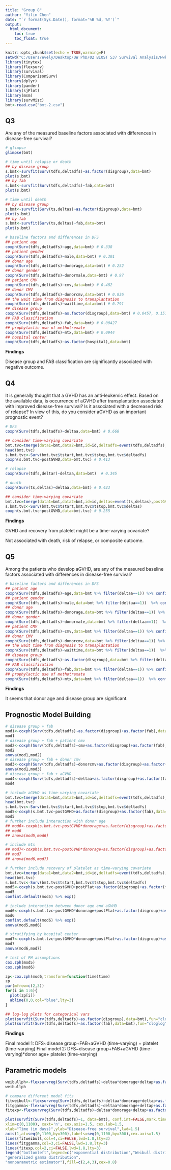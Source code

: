 ---
title: "Group 8"
author: "Yilin Chen"
date: "`r format(Sys.Date(), format='%B %d, %Y')`"
output:
  html_document:
    toc: true
    toc_float: true
---

```{r setup, include=FALSE}
knitr::opts_chunk$set(echo = TRUE,warning=F)
setwd("C:/Users/evely/Desktop/UW PhD/02 BIOST 537 Survival Analysis/Hwk/Group 8")
library(tinytex)
library(flexsurv)
library(survival)
library(ComparisonSurv)
library(dplyr)
library(pander)
library(sjPlot)
library(msm)
library(survMisc)
bmt<-read.csv("bmt-2.csv")
```

## Q3
Are any of the measured baseline factors associated with differences in disease-free survival?

```{r Q3, warning=F}
# glimpse
glimpse(bmt)

# time until relapse or death
## by disease group
s.bmt<-survfit(Surv(tdfs,deltadfs)~as.factor(disgroup),data=bmt)
plot(s.bmt)
## by fab
s.bmt<-survfit(Surv(tdfs,deltadfs)~fab,data=bmt)
plot(s.bmt)

# time until death
## by disease group
s.bmt<-survfit(Surv(ts,deltas)~as.factor(disgroup),data=bmt)
plot(s.bmt)
## by fab
s.bmt<-survfit(Surv(ts,deltas)~fab,data=bmt)
plot(s.bmt)

# baseline factors and differences in DFS
## patient age
coxph(Surv(tdfs,deltadfs)~age,data=bmt) # 0.338
## patient gender
coxph(Surv(tdfs,deltadfs)~male,data=bmt) # 0.301
## donor age
coxph(Surv(tdfs,deltadfs)~donorage,data=bmt) # 0.252
## donor gender
coxph(Surv(tdfs,deltadfs)~donormale,data=bmt) # 0.97
## patient CMV
coxph(Surv(tdfs,deltadfs)~cmv,data=bmt) # 0.482
## donor CMV
coxph(Surv(tdfs,deltadfs)~donorcmv,data=bmt) # 0.836
## the wait time from diagnosis to transplantation
coxph(Surv(tdfs,deltadfs)~waittime,data=bmt) # 0.791
## disease group
coxph(Surv(tdfs,deltadfs)~as.factor(disgroup),data=bmt) # 0.0457, 0.1516
## FAB classification 
coxph(Surv(tdfs,deltadfs)~fab,data=bmt) # 0.00427
## prophylactic use of methotrexate
coxph(Surv(tdfs,deltadfs)~mtx,data=bmt) # 0.0944
## hospital center
coxph(Surv(tdfs,deltadfs)~as.factor(hospital),data=bmt) 
```

**Findings**

Disease group and FAB classification are significantly associated with negative outcome.


## Q4
It is generally thought that a GVHD has an anti-leukemic effect. Based on the available data, is occurrence of aGVHD after transplantation associated with improved disease-free survival? Is it associated with a decreased risk of relapse? In view of this, do you consider aGVHD as an important prognostic event?

```{r Q4, warning=F}
# DFS
coxph(Surv(tdfs,deltadfs)~deltaa,data=bmt) # 0.668

## consider time-varying covariate
bmt.tvc=tmerge(data1=bmt,data2=bmt,id=id,deltadfs=event(tdfs,deltadfs),postGVHD=tdc(ta))
head(bmt.tvc)
s.bmt.tvc<-Surv(bmt.tvc$tstart,bmt.tvc$tstop,bmt.tvc$deltadfs)
coxph(s.bmt.tvc~postGVHD,data=bmt.tvc) # 0.413

# relapse
coxph(Surv(tdfs,deltar)~deltaa,data=bmt)  # 0.345

# death
coxph(Surv(ts,deltas)~deltaa,data=bmt) # 0.423

## consider time-varying covariate
bmt.tvc=tmerge(data1=bmt,data2=bmt,id=id,deltas=event(ts,deltas),postGVHD=tdc(ta))
s.bmt.tvc<-Surv(bmt.tvc$tstart,bmt.tvc$tstop,bmt.tvc$deltas) 
coxph(s.bmt.tvc~postGVHD,data=bmt.tvc) # 0.255
```

**Findings**

GVHD and recovery from platelet might be a time-varying covariate?

Not associated with death, risk of relapse, or composite outcome.


## Q5
Among the patients who develop aGVHD, are any of the measured baseline factors associated with
differences in disease-free survival?

```{r Q5, warning=F}
# baseline factors and differences in DFS
## patient age
coxph(Surv(tdfs,deltadfs)~age,data=bmt %>% filter(deltaa==1)) %>% confint() %>% exp()
## patient gender
coxph(Surv(tdfs,deltadfs)~male,data=bmt %>% filter(deltaa==1))  %>% confint() %>% exp()
## donor age
coxph(Surv(tdfs,deltadfs)~donorage,data=bmt %>% filter(deltaa==1)) %>% confint() %>% exp()
## donor gender
coxph(Surv(tdfs,deltadfs)~donormale,data=bmt %>% filter(deltaa==1))  %>% confint() %>% exp()
## patient CMV
coxph(Surv(tdfs,deltadfs)~cmv,data=bmt %>% filter(deltaa==1)) %>% confint() %>% exp()
## donor CMV
coxph(Surv(tdfs,deltadfs)~donorcmv,data=bmt %>% filter(deltaa==1)) %>% confint() %>% exp()
## the wait time from diagnosis to transplantation
coxph(Surv(tdfs,deltadfs)~waittime,data=bmt %>% filter(deltaa==1))  %>% confint() %>% exp()
## disease group
coxph(Surv(tdfs,deltadfs)~as.factor(disgroup),data=bmt %>% filter(deltaa==1)) %>% confint() %>% exp()  # 0.5537, .0463
## FAB classification 
coxph(Surv(tdfs,deltadfs)~fab,data=bmt %>% filter(deltaa==1)) %>% confint() %>% exp() 
## prophylactic use of methotrexate
coxph(Surv(tdfs,deltadfs)~mtx,data=bmt %>% filter(deltaa==1))  %>% confint() %>% exp() 
```

**Findings**

It seems that donor age and disease group are significant.


## Prognostic Model Building

```{r prog, warning=F, message=F}
# disease group + fab
mod1<-coxph(Surv(tdfs,deltadfs)~as.factor(disgroup)+as.factor(fab),data=bmt) 
mod1
# disease group + fab + patient cmv
mod2<-coxph(Surv(tdfs,deltadfs)~cmv+as.factor(disgroup)+as.factor(fab),data=bmt)
mod2
anova(mod1,mod2)
# disease group + fab + donor cmv
mod3<-coxph(Surv(tdfs,deltadfs)~donorcmv+as.factor(disgroup)+as.factor(fab),data=bmt)
anova(mod1,mod3)
# disease group + fab + aGVHD
mod4<-coxph(Surv(tdfs,deltadfs)~deltaa+as.factor(disgroup)+as.factor(fab),data=bmt)
mod4

# include aGVHD as time-varying covariate
bmt.tvc=tmerge(data1=bmt,data2=bmt,id=id,deltadfs=event(tdfs,deltadfs),postGVHD=tdc(ta))
head(bmt.tvc)
s.bmt.tvc<-Surv(bmt.tvc$tstart,bmt.tvc$tstop,bmt.tvc$deltadfs)
mod5<-coxph(s.bmt.tvc~postGVHD+as.factor(disgroup)+as.factor(fab),data=bmt.tvc) # p=0.313
mod5
# further include interaction with donor age
## mod6<-coxph(s.bmt.tvc~postGVHD*donorage+as.factor(disgroup)+as.factor(fab),data=bmt.tvc)
## mod6
## anova(mod5,mod6)

# include mtx
## mod7<-coxph(s.bmt.tvc~postGVHD*donorage+as.factor(disgroup)+as.factor(fab)+deltap,data=bmt.tvc)
## mod7 
## anova(mod6,mod7)

# further include recovery of platelet as time-varying covariate
bmt.tvc=tmerge(data1=bmt,data2=bmt,id=id,deltadfs=event(tdfs,deltadfs),postGVHD=tdc(ta),postPlat=tdc(tp))
head(bmt.tvc)
s.bmt.tvc<-Surv(bmt.tvc$tstart,bmt.tvc$tstop,bmt.tvc$deltadfs)
mod5<-coxph(s.bmt.tvc~postGVHD+postPlat+as.factor(disgroup)+as.factor(fab)+strata(as.factor(hospital)),data=bmt.tvc) # p=0.313
mod5
confint.default(mod5) %>% exp()

# include interaction between donor age and aGVHD
mod6<-coxph(s.bmt.tvc~postGVHD*donorage+postPlat+as.factor(disgroup)+as.factor(fab)+strata(as.factor(hospital)),data=bmt.tvc) # p=0.313
mod6
confint.default(mod6) %>% exp()
anova(mod5,mod6)

# stratifying by hospital center
mod7<-coxph(s.bmt.tvc~postGVHD*donorage+postPlat+as.factor(disgroup)+as.factor(fab)+strata(as.factor(hospital)),data=bmt.tvc)
mod7
anova(mod6,mod7)

# test of PH assumptions
cox.zph(mod5)
cox.zph(mod6)

zp<-cox.zph(mod6,transform=function(time)time)
zp
par(mfrow=c(2,3))
for(i in 1:6){
  plot(zp[i])
  abline(0,0,col="blue",lty=3)
}

## log-log plots for categorical vars
plot(survfit(Surv(tdfs,deltadfs)~as.factor(disgroup),data=bmt),fun="cloglog")
plot(survfit(Surv(tdfs,deltadfs)~as.factor(fab),data=bmt),fun="cloglog")
```

**Findings**

Final model 1: DFS~disease group+FAB+aGVHD (time-varying) + platelet (time-varying)
Final model 2: DFS~disease group+FAB+aGVHD (time-varying)*donor age+ platelet (time-varying)


## Parametric models

```{r aft, warning=F, message=F}
weibullph<-flexsurvreg(Surv(tdfs,deltadfs)~deltaa*donorage+deltap+as.factor(disgroup)+as.factor(fab),data=bmt,dist="weibullph")
weibullph

# compare different model fits
fitweibull<-flexsurvreg(Surv(tdfs,deltadfs)~deltaa*donorage+deltap+as.factor(disgroup)+as.factor(fab),data=bmt,dist="weibull")
fitggamma<-flexsurvreg(Surv(tdfs,deltadfs)~deltaa*donorage+deltap+as.factor(disgroup)+as.factor(fab),data=bmt,dist="gengamma")
fitexp<-flexsurvreg(Surv(tdfs,deltadfs)~deltaa*donorage+deltap+as.factor(disgroup)+as.factor(fab),data=bmt，dist="exp")

plot(survfit(Surv(tdfs,deltadfs)~1, data=bmt), conf.int=FALSE,mark.time=FALSE,
xlim=c(0,1100), xaxt='n', cex.axis=1.5, cex.lab=1.5,
xlab="Time (in days)",ylab="Disease-free survival",lwd=1.5)
axis(1,at=seq(0,1100,by=300),labels=seq(0,1100,by=300),cex.axis=1.5)
lines(fitweibull,col=4,ci=FALSE,lwd=1.8,lty=3)
lines(fitggamma,col=3,ci=FALSE,lwd=1.8,lty=3)
lines(fitexp,col=2,ci=FALSE,lwd=1.8,lty=3)
legend("bottomleft",legend=c("exponential distribution","Weibull distribution",
"generalized gamma distribution",
"nonparametric estimator"),fill=c(2,4,3),cex=0.8)
```



